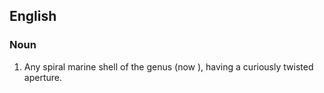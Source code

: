 ==English==
{{rfi|en}}
{{wikipedia}}
{{wikispecies|Persona}}

===Noun===
{{en-noun}}

# {{label|en|zoology}} Any spiral marine shell of the genus {{taxlink|Persona|genus|noshow=1}} (now {{taxlink|Distorsio|genus}}), having a curiously twisted aperture.